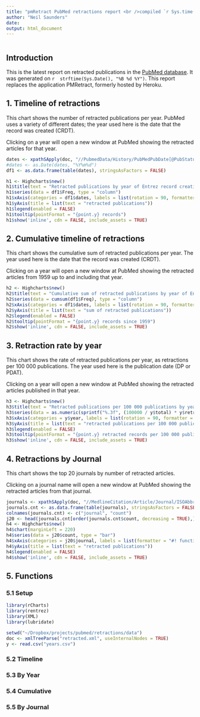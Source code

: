 ```yaml
---
title: "pmRetract PubMed retractions report <br />compiled `r Sys.time()`"
author: "Neil Saunders"
date: 
output: html_document
---
```


```r
```

## Introduction
This is the latest report on retracted publications in the [PubMed database](http://www.pubmed.org). It was generated on `r 
strftime(Sys.Date(), "%B %d %Y")`. This report replaces the application PMRetract, formerly hosted by Heroku.

## 1. Timeline of retractions
This chart shows the number of retracted publications per year. PubMed uses a variety of different dates; the year used here is the date that the record was created (CRDT).

Clicking on a year will open a new window at PubMed showing the retracted articles for that year.

```r
dates <- xpathSApply(doc, "//PubmedData/History/PubMedPubDate[@PubStatus='entrez']/Year", xmlValue)
#dates <- as.Date(dates, "%Y%m%d")
df1 <- as.data.frame(table(dates), stringsAsFactors = FALSE)

h1 <- Highcharts$new()
h1$title(text = "Retracted publications by year of Entrez record creation")
h1$series(data = df1$Freq, type = "column")
h1$xAxis(categories = df1$dates, labels = list(rotation = 90, formatter = "#! function() { return '<a href=\"http://www.pubmed.org/?term=%22Retracted Publication%22[PTYP] AND ' + escape(this.value) + '[CRDT]\" target=\"_blank\">' + this.value + '</a>'; } !#", useHTML = "true"), title = list(text = "year"))
h1$yAxis(title = list(text = "retracted publications"))
h1$legend(enabled = FALSE)
h1$tooltip(pointFormat = "{point.y} records")
h1$show('inline', cdn = FALSE, include_assets = TRUE)
```

## 2. Cumulative timeline of retractions
This chart shows the cumulative sum of retracted publications per year. The year used here is the date that the record was created (CRDT).

Clicking on a year will open a new window at PubMed showing the retracted articles from 1959 up to and including that year.

```r
h2 <- Highcharts$new()
h2$title(text = "Cumulative sum of retracted publications by year of Entrez record creation")
h2$series(data = cumsum(df1$Freq), type = "column")
h2$xAxis(categories = df1$dates, labels = list(rotation = 90, formatter = "#! function() { return '<a href=\"http://www.pubmed.org/?term=%22Retracted Publication%22[PTYP] AND 1959:' + escape(this.value) + '[CRDT]\" target=\"_blank\">' + this.value + '</a>'; } !#", useHTML = "true"), title = list(text = "year"))
h2$yAxis(title = list(text = "sum of retracted publications"))
h2$legend(enabled = FALSE)
h2$tooltip(pointFormat = "{point.y} records since 1959")
h2$show('inline', cdn = FALSE, include_assets = TRUE)
```

## 3. Retraction rate by year
This chart shows the rate of retracted publications per year, as retractions per 100 000 publications. The year used here is the publication date (DP or PDAT).

Clicking on a year will open a new window at PubMed showing the retracted articles published in that year.

```r
h3 <- Highcharts$new()
h3$title(text = "Retracted publications per 100 000 publications by year of publication")
h3$series(data = as.numeric(sprintf("%.3f", (100000 / y$total) * y$retracted)), type = "column", events = list(click = "#! function() {window.open(this.options.url)} !#"))
h3$xAxis(categories = y$year, labels = list(rotation = 90, formatter = "#! function() { return '<a href=\"http://www.pubmed.org/?term=%22Retracted Publication%22[PTYP] AND ' + escape(this.value) + '[DP]\" target=\"_blank\">' + this.value + '</a>'; } !#", useHTML = "true"), title = list(text = "year"))
h3$yAxis(title = list(text = "retracted publications per 100 000 publications"))
h3$legend(enabled = FALSE)
h3$tooltip(pointFormat = "{point.y} retracted records per 100 000 publication records")
h3$show('inline', cdn = FALSE, include_assets = TRUE)
```


## 4. Retractions by Journal
This chart shows the top 20 journals by number of retracted articles.

Clicking on a journal name will open a new window at PubMed showing the retracted articles from that journal.

```r
journals <- xpathSApply(doc, "//MedlineCitation/Article/Journal/ISOAbbreviation", xmlValue)
journals.cnt <- as.data.frame(table(journals), stringsAsFactors = FALSE)
colnames(journals.cnt) <- c("journal", "count")
j20 <- head(journals.cnt[order(journals.cnt$count, decreasing = TRUE),], 20)
h4 <- Highcharts$new()
h4$chart(marginLeft = 220)
h4$series(data = j20$count, type = "bar")
h4$xAxis(categories = j20$journal, labels = list(formatter = "#! function() { return '<a href=\"http://www.pubmed.org/?term=%22Retracted Publication%22[PTYP] AND %22' + escape(this.value) + '%22[JOUR]\" target=\"_blank\">' + this.value + '</a>'; } !#", useHTML = "true"))
h4$yAxis(title = list(text = "retracted publications"))
h4$legend(enabled = FALSE)
h4$show('inline', cdn = FALSE, include_assets = TRUE)
```

## 5. Functions

### 5.1 Setup
```r
library(rCharts)
library(rentrez)
library(XML)
library(lubridate)

setwd("~/Dropbox/projects/pubmed/retractions/data")
doc <- xmlTreeParse("retracted.xml", useInternalNodes = TRUE)
y <- read.csv("years.csv")
```

### 5.2 Timeline

### 5.3 By Year

### 5.4 Cumulative

### 5.5 By Journal
